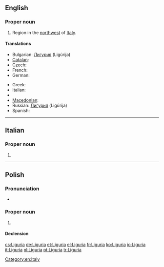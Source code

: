 ==English==
{{wikipedia}}

===Proper noun===
{{en-proper noun}}

# Region in the [[northwest]] of [[Italy]].

====Translations====
{{trans-top|region}}
* Bulgarian: [[Лигурия]] (Ligúrija) {{f}}
* [[Catalan]]: {{t-|ca|Ligúria|f}}
* Czech: {{t-|cs|Ligurie|f}}
* French: {{t+|fr|Ligurie|f}}
* German: {{t+|de|Ligurien|n}}
{{trans-mid}}
* Greek: {{t|el|Λιγουρία|f|tr=Ligouría|sc=Grek}}
* Italian: {{t+|it|Liguria|f}}
* {{trreq|Ligurian}}
* [[Macedonian]]: {{t-|mk|Лигурија|f|tr=Ligúrija}}
* Russian: [[Лигурия]] (Ligúrija) {{f}}
* Spanish: {{t-|es|Liguria}}
{{trans-bottom}}

[[Category:en:Italy]]

----

==Italian==
{{wikipedia|lang=it}}

===Proper noun===
{{it-proper noun|g=f}}

# {{l|en|Liguria}}

----

==Polish==
{{wikipedia|lang=pl}}

===Pronunciation===
* {{audio|Pl-Liguria.ogg|audio}}

===Proper noun===
{{head|pl|proper noun|g=f}}

# {{l|en|Liguria}}

====Declension====
{{pl-decl-noun-sing|Liguria|Ligurii|Ligurii|Ligurię|Ligurią|Ligurii|Ligurio}}

[[cs:Liguria]]
[[de:Liguria]]
[[et:Liguria]]
[[el:Liguria]]
[[fr:Liguria]]
[[ko:Liguria]]
[[io:Liguria]]
[[it:Liguria]]
[[pl:Liguria]]
[[pt:Liguria]]
[[tr:Liguria]]